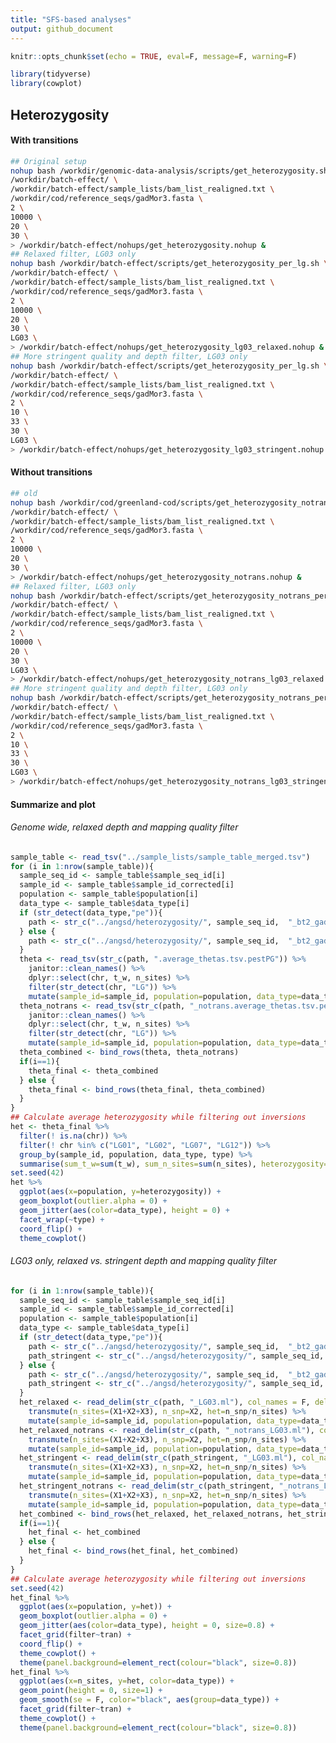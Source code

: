 ```yaml
---
title: "SFS-based analyses"
output: github_document
---
```


```r
knitr::opts_chunk$set(echo = TRUE, eval=F, message=F, warning=F)
```

```r
library(tidyverse)
library(cowplot)
```

## Heterozygosity

#### With transitions

```bash
## Original setup
nohup bash /workdir/genomic-data-analysis/scripts/get_heterozygosity.sh \
/workdir/batch-effect/ \
/workdir/batch-effect/sample_lists/bam_list_realigned.txt \
/workdir/cod/reference_seqs/gadMor3.fasta \
2 \
10000 \
20 \
30 \
> /workdir/batch-effect/nohups/get_heterozygosity.nohup &
## Relaxed filter, LG03 only
nohup bash /workdir/batch-effect/scripts/get_heterozygosity_per_lg.sh \
/workdir/batch-effect/ \
/workdir/batch-effect/sample_lists/bam_list_realigned.txt \
/workdir/cod/reference_seqs/gadMor3.fasta \
2 \
10000 \
20 \
30 \
LG03 \
> /workdir/batch-effect/nohups/get_heterozygosity_lg03_relaxed.nohup &
## More stringent quality and depth filter, LG03 only
nohup bash /workdir/batch-effect/scripts/get_heterozygosity_per_lg.sh \
/workdir/batch-effect/ \
/workdir/batch-effect/sample_lists/bam_list_realigned.txt \
/workdir/cod/reference_seqs/gadMor3.fasta \
2 \
10 \
33 \
30 \
LG03 \
> /workdir/batch-effect/nohups/get_heterozygosity_lg03_stringent.nohup &
```

#### Without transitions

```bash
## old
nohup bash /workdir/cod/greenland-cod/scripts/get_heterozygosity_notrans.sh \
/workdir/batch-effect/ \
/workdir/batch-effect/sample_lists/bam_list_realigned.txt \
/workdir/cod/reference_seqs/gadMor3.fasta \
2 \
10000 \
20 \
30 \
> /workdir/batch-effect/nohups/get_heterozygosity_notrans.nohup &
## Relaxed filter, LG03 only
nohup bash /workdir/batch-effect/scripts/get_heterozygosity_notrans_per_lg.sh \
/workdir/batch-effect/ \
/workdir/batch-effect/sample_lists/bam_list_realigned.txt \
/workdir/cod/reference_seqs/gadMor3.fasta \
2 \
10000 \
20 \
30 \
LG03 \
> /workdir/batch-effect/nohups/get_heterozygosity_notrans_lg03_relaxed.nohup &
## More stringent quality and depth filter, LG03 only
nohup bash /workdir/batch-effect/scripts/get_heterozygosity_notrans_per_lg.sh \
/workdir/batch-effect/ \
/workdir/batch-effect/sample_lists/bam_list_realigned.txt \
/workdir/cod/reference_seqs/gadMor3.fasta \
2 \
10 \
33 \
30 \
LG03 \
> /workdir/batch-effect/nohups/get_heterozygosity_notrans_lg03_stringent.nohup &
```

#### Summarize and plot

###### Genome wide, relaxed depth and mapping quality filter

```r
sample_table <- read_tsv("../sample_lists/sample_table_merged.tsv")
for (i in 1:nrow(sample_table)){
  sample_seq_id <- sample_table$sample_seq_id[i]
  sample_id <- sample_table$sample_id_corrected[i]
  population <- sample_table$population[i]
  data_type <- sample_table$data_type[i]
  if (str_detect(data_type,"pe")){
    path <- str_c("../angsd/heterozygosity/", sample_seq_id,  "_bt2_gadMor3_minq20_sorted_dedup_overlapclipped_realigned_mindp2_maxdp10000_minq20_minmapq30")
  } else {
    path <- str_c("../angsd/heterozygosity/", sample_seq_id,  "_bt2_gadMor3_minq20_sorted_dedup_realigned_mindp2_maxdp10000_minq20_minmapq30")
  }
  theta <- read_tsv(str_c(path, ".average_thetas.tsv.pestPG")) %>% 
    janitor::clean_names() %>%
    dplyr::select(chr, t_w, n_sites) %>%
    filter(str_detect(chr, "LG")) %>%
    mutate(sample_id=sample_id, population=population, data_type=data_type, type="Including transitions")
  theta_notrans <- read_tsv(str_c(path, "_notrans.average_thetas.tsv.pestPG")) %>% 
    janitor::clean_names() %>%
    dplyr::select(chr, t_w, n_sites) %>%
    filter(str_detect(chr, "LG")) %>%
    mutate(sample_id=sample_id, population=population, data_type=data_type, type="Excluding transitions")
  theta_combined <- bind_rows(theta, theta_notrans)
  if(i==1){
    theta_final <- theta_combined
  } else {
    theta_final <- bind_rows(theta_final, theta_combined)
  }
}
## Calculate average heterozygosity while filtering out inversions
het <- theta_final %>%
  filter(! is.na(chr)) %>% 
  filter(! chr %in% c("LG01", "LG02", "LG07", "LG12")) %>%
  group_by(sample_id, population, data_type, type) %>%
  summarise(sum_t_w=sum(t_w), sum_n_sites=sum(n_sites), heterozygosity=sum_t_w/sum_n_sites)
set.seed(42)
het %>%
  ggplot(aes(x=population, y=heterozygosity)) +
  geom_boxplot(outlier.alpha = 0) +
  geom_jitter(aes(color=data_type), height = 0) +
  facet_wrap(~type) +
  coord_flip() +
  theme_cowplot()
```

###### LG03 only, relaxed vs. stringent depth and mapping quality filter

```r
for (i in 1:nrow(sample_table)){
  sample_seq_id <- sample_table$sample_seq_id[i]
  sample_id <- sample_table$sample_id_corrected[i]
  population <- sample_table$population[i]
  data_type <- sample_table$data_type[i]
  if (str_detect(data_type,"pe")){
    path <- str_c("../angsd/heterozygosity/", sample_seq_id,  "_bt2_gadMor3_sorted_dedup_overlapclipped_realigned_mindp2_maxdp10000_minq20_minmapq30")
    path_stringent <- str_c("../angsd/heterozygosity/", sample_seq_id,  "_bt2_gadMor3_sorted_dedup_overlapclipped_realigned_mindp2_maxdp10_minq33_minmapq30")
  } else {
    path <- str_c("../angsd/heterozygosity/", sample_seq_id,  "_bt2_gadMor3_sorted_dedup_realigned_mindp2_maxdp10000_minq20_minmapq30")
    path_stringent <- str_c("../angsd/heterozygosity/", sample_seq_id,  "_bt2_gadMor3_sorted_dedup_realigned_mindp2_maxdp10_minq33_minmapq30")
  }
  het_relaxed <- read_delim(str_c(path, "_LG03.ml"), col_names = F, delim = " ") %>% 
    transmute(n_sites=(X1+X2+X3), n_snp=X2, het=n_snp/n_sites) %>%
    mutate(sample_id=sample_id, population=population, data_type=data_type, tran="Including transitions", filter="relaxed")
  het_relaxed_notrans <- read_delim(str_c(path, "_notrans_LG03.ml"), col_names = F, delim = " ") %>% 
    transmute(n_sites=(X1+X2+X3), n_snp=X2, het=n_snp/n_sites) %>%
    mutate(sample_id=sample_id, population=population, data_type=data_type, tran="Excluding transitions", filter="relaxed")
  het_stringent <- read_delim(str_c(path_stringent, "_LG03.ml"), col_names = F, delim = " ") %>% 
    transmute(n_sites=(X1+X2+X3), n_snp=X2, het=n_snp/n_sites) %>%
    mutate(sample_id=sample_id, population=population, data_type=data_type, tran="Including transitions", filter="stringent")
  het_stringent_notrans <- read_delim(str_c(path_stringent, "_notrans_LG03.ml"), col_names = F, delim = " ") %>% 
    transmute(n_sites=(X1+X2+X3), n_snp=X2, het=n_snp/n_sites) %>%
    mutate(sample_id=sample_id, population=population, data_type=data_type, tran="Excluding transitions", filter="stringent")
  het_combined <- bind_rows(het_relaxed, het_relaxed_notrans, het_stringent, het_stringent_notrans)
  if(i==1){
    het_final <- het_combined
  } else {
    het_final <- bind_rows(het_final, het_combined)
  }
}
## Calculate average heterozygosity while filtering out inversions
set.seed(42)
het_final %>%
  ggplot(aes(x=population, y=het)) +
  geom_boxplot(outlier.alpha = 0) +
  geom_jitter(aes(color=data_type), height = 0, size=0.8) +
  facet_grid(filter~tran) +
  coord_flip() +
  theme_cowplot() +
  theme(panel.background=element_rect(colour="black", size=0.8))
het_final %>%
  ggplot(aes(x=n_sites, y=het, color=data_type)) +
  geom_point(height = 0, size=1) +
  geom_smooth(se = F, color="black", aes(group=data_type)) +
  facet_grid(filter~tran) +
  theme_cowplot() +
  theme(panel.background=element_rect(colour="black", size=0.8))
```